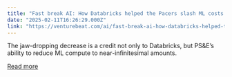 ```yaml
---
title: "Fast break AI: How Databricks helped the Pacers slash ML costs 12,000X% while speeding up insights"
date: "2025-02-11T16:26:29.000Z"
link: "https://venturebeat.com/ai/fast-break-ai-how-databricks-helped-the-pacers-slash-ml-costs-12000x-while-speeding-up-insights/"
---
```


The jaw-dropping decrease is a credit not only to Databricks, but PS&#038;E’s ability to reduce ML compute to near-infinitesimal amounts.  

[Read more](https://venturebeat.com/ai/fast-break-ai-how-databricks-helped-the-pacers-slash-ml-costs-12000x-while-speeding-up-insights/)
